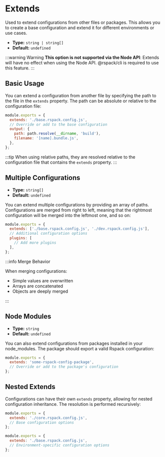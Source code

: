 
<WebpackLicense from="https://webpack.js.org/configuration/configuration-types/#exporting-multiple-configurations" />

# Extends

Used to extend configurations from other files or packages. This allows you to create a base configuration and extend it for different environments or use cases.

- **Type:** `string | string[]`
- **Default:** `undefined`

:::warning Warning
**This option is not supported via the Node API**: Extends will have no effect when using the Node API. @rspack/cli is required to use this feature.
:::

## Basic Usage

You can extend a configuration from another file by specifying the path to the file in the `extends` property. The path can be absolute or relative to the configuration file:

```js title="rspack.config.js"
module.exports = {
  extends: './base.rspack.config.js',
  // Override or add to the base configuration
  output: {
    path: path.resolve(__dirname, 'build'),
    filename: '[name].bundle.js',
  },
};
```

:::tip
When using relative paths, they are resolved relative to the configuration file that contains the `extends` property.
:::

## Multiple Configurations

- **Type:** `string[]`
- **Default:** `undefined`

You can extend multiple configurations by providing an array of paths. Configurations are merged from right to left, meaning that the rightmost configuration will be merged into the leftmost one, and so on:

```js title="rspack.config.js"
module.exports = {
  extends: ['./base.rspack.config.js', './dev.rspack.config.js'],
  // Additional configuration options
  plugins: [
    // Add more plugins
  ],
};
```

:::info Merge Behavior

When merging configurations:

- Simple values are overwritten
- Arrays are concatenated
- Objects are deeply merged

:::

## Node Modules

- **Type:** `string`
- **Default:** `undefined`

You can also extend configurations from packages installed in your node_modules. The package should export a valid Rspack configuration:

```js title="rspack.config.js"
module.exports = {
  extends: 'some-rspack-config-package',
  // Override or add to the package's configuration
};
```

## Nested Extends

Configurations can have their own `extends` property, allowing for nested configuration inheritance. The resolution is performed recursively:

```js title="base.rspack.config.js"
module.exports = {
  extends: './core.rspack.config.js',
  // Base configuration options
};
```

```js title="rspack.config.js"
module.exports = {
  extends: './base.rspack.config.js',
  // Environment-specific configuration options
};
```
